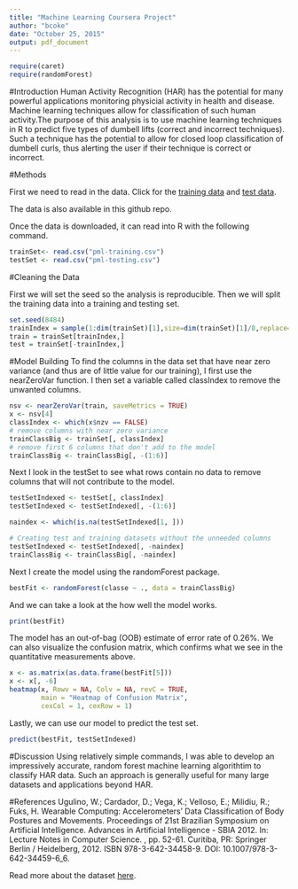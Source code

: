 ```yaml
---
title: "Machine Learning Coursera Project"
author: "bcoke"
date: "October 25, 2015"
output: pdf_document
---
```



```r
require(caret)
require(randomForest)
```

#Introduction
Human Activity Recognition (HAR) has the potential for many powerful applications monitoring physicial activity in health and disease. Machine learning techniques allow for classification of such human activity.The purpose of this analysis is to use machine learning techniques in R to predict five types of dumbell lifts (correct and incorrect techniques). Such a technique has the potential to allow for closed loop classification of dumbell curls, thus alerting the user if their technique is correct or incorrect. 

#Methods

First we need to read in the data. Click for the [training data](https://d396qusza40orc.cloudfront.net/predmachlearn/pml-training.csv) and [test data](ttps://d396qusza40orc.cloudfront.net/predmachlearn/pml-testing.csv).

The data is also available in this github repo.

Once the data is downloaded, it can read into R with the following command.
```r
trainSet<- read.csv("pml-training.csv")
testSet <- read.csv("pml-testing.csv")
```

#Cleaning the Data

First we will set the seed so the analysis is reproducible. Then we will split the training data into a training and testing set.
```r
set.seed(8484)
trainIndex = sample(1:dim(trainSet)[1],size=dim(trainSet)[1]/8,replace=F)
train = trainSet[trainIndex,]
test = trainSet[-trainIndex,]
```

#Model Building
To find the columns in the data set that have near zero variance (and thus are of little value for our training), I first use the nearZeroVar function. I then set a variable called classIndex to remove the unwanted columns.

```r
nsv <- nearZeroVar(train, saveMetrics = TRUE)
x <- nsv[4]
classIndex <- which(x$nzv == FALSE)
# remove columns with near zero variance
trainClassBig <- trainSet[, classIndex]
# remove first 6 columns that don't add to the model
trainClassBig <- trainClassBig[, -(1:6)]
```

Next I look in the testSet to see what rows contain no data to remove columns that will not contribute to the model.

```r
testSetIndexed <- testSet[, classIndex]
testSetIndexed <- testSetIndexed[, -(1:6)]

naindex <- which(is.na(testSetIndexed[1, ]))

# Creating test and training datasets without the unneeded columns
testSetIndexed <- testSetIndexed[, -naindex]
trainClassBig <- trainClassBig[, -naindex]
```


Next I create the model using the randomForest package.

```r
bestFit <- randomForest(classe ~ ., data = trainClassBig)
```

And we can take a look at the how well the model works.
```r
print(bestFit)
```

The model has an out-of-bag (OOB) estimate of error rate of 0.26%. We can also visualize the confusion matrix, which confirms what we see in the quantitative measurements above.

```r
x <- as.matrix(as.data.frame(bestFit[5]))
x <- x[, -6]
heatmap(x, Rowv = NA, Colv = NA, revC = TRUE,
        main = "Heatmap of Confusion Matrix",
        cexCol = 1, cexRow = 1)
```

Lastly, we can use our model to predict the test set.

```r
predict(bestFit, testSetIndexed)
```


#Discussion
Using relatively simple commands, I was able to develop an impressively accurate, random forest machine learning algorithtim to classify HAR data. Such an approach is generally useful for many large datasets and applications beyond HAR.


#References
Ugulino, W.; Cardador, D.; Vega, K.; Velloso, E.; Milidiu, R.; Fuks, H. Wearable Computing: Accelerometers' Data Classification of Body Postures and Movements. Proceedings of 21st Brazilian Symposium on Artificial Intelligence. Advances in Artificial Intelligence - SBIA 2012. In: Lecture Notes in Computer Science. , pp. 52-61. Curitiba, PR: Springer Berlin / Heidelberg, 2012. ISBN 978-3-642-34458-9. DOI: 10.1007/978-3-642-34459-6_6. 

Read more about the dataset [here](http://groupware.les.inf.puc-rio.br/har).

